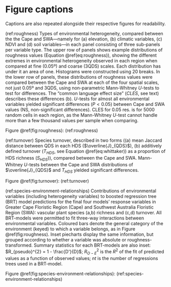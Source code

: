 # Figure captions {-}

Captions are also repeated alongside their respective figures for readability.

(ref:roughness) Types of environmental heterogeneity, compared between the the Cape and SWA---namely for (a) elevation, (b) climatic variables, (c) NDVI and (d) soil variables---in each panel consisting of three sub-panels per variable type. The upper row of panels shows example distributions of roughness values (Equation \@ref(eq:roughness)), showing the different extremes in environmental heterogeneity observed in each region when compared at fine (0.05º) and coarse (3QDS) scales. Each distribution has under it an area of one. Histograms were constructed using 20 breaks. In the lower row of panels, these distributions of roughness values were compared between the Cape and SWA at each of the four spatial scales, not just 0.05º and 3QDS, using non-parametric Mann-Whitney $U$-tests to test for differences. The "common language effect size" ($CLES$, see text) describes these differences (b). $U$-tests for almost all environmental variables yielded significant differences ($P < 0.05$) between Cape and SWA values (NS, non-significant differences). CLES for 0.05 res. is for 5000 random cells in each region, as the Mann-Whitney $U$-test cannot handle more than a few thousand values per sample when comparing<!--TODO: reword-->.

Figure \@ref(fig:roughness): (ref:roughness)

(ref:turnover) Species turnover, described in two forms ((a) mean Jaccard distance between QDS in each HDS ($\overline{J}_{QDS}$), (b) additively defined turnover ($T_{HDS}$, see Equation \@ref(eq:whittaker)) as a proportion of HDS richness ($S_{HDS}$)), compared between the Cape and SWA. Mann-Whitney $U$-tests between the Cape and SWA distributions of $\overline{J}_{QDS}$ and $T_{HDS}$ yielded significant differences.

Figure \@ref(fig:turnover): (ref:turnover)

(ref:species-environment-relationships) Contributions of environmental variables (including heterogeneity variables) to boosted regression tree (BRT) model predictions for the final four models' response variables in Greater Cape Floristic Region (Cape) and Southwest Australia Floristic Region (SWA): vascular plant species (a,b) richness and (c,d) turnover. <!--Contributions here are treated as the relative influence (%) of variables on predictions [@Friedman2001AnnStatistics29(5):1189--1232].-->All BRT-models were permitted to fit three-way interactions between environmental variables<!--, with a learning rate of 0.001-->. Coloured bars denote the general category of the environment (keyed) to which a variable belongs, as in Figure \@ref(fig:roughness). <!--Variables along the horizontal axes appear at least once in each panel (i.e. were retained in at least one of the four models) and are sorted in order of importance within each panel. Where variables did not contribute to a model, they are shown as zero.--><!--TODO: reword-->Inset piecharts display the same information, but grouped according to whether a variable was absolute or roughness-transformed. Summary statistics for each BRT-models are also inset: $R_{pseudo}^{2} = 1 - \frac{D'}{D}$<!--TODO: ref eqn-->; $R_{O-E}^{2}$ is the $R^{2}$ of the fit of predicted values as a function of observed values; $nt$ is the number of regressions trees used in a BRT-model<!--, which is a measure of the duration for which a model was trained before adding additional trees did not significantly reduce the unexplained deviance-->.

Figure \@ref(fig:species-environment-relationships): (ref:species-environment-relationships)
